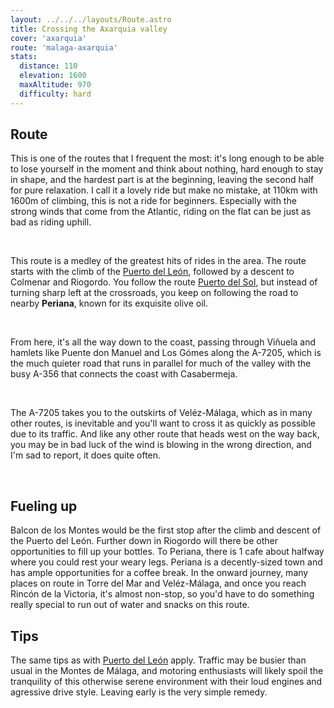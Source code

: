 ```yaml
---
layout: ../../../layouts/Route.astro
title: Crossing the Axarquia valley
cover: 'axarquia'
route: 'malaga-axarquia'
stats:
  distance: 110
  elevation: 1600
  maxAltitude: 970
  difficulty: hard
---
```



## Route

This is one of the routes that I frequent the most: it's long enough to be able to lose yourself in the moment and think about nothing, hard enough to stay in shape, and the hardest part is at the beginning, leaving the second half for pure relaxation.
I call it a lovely ride but make no mistake, at 110km with 1600m of climbing, this is not a ride for beginners. Especially with the strong winds that come from the Atlantic, riding on the flat can be just as bad as riding uphill.

&nbsp;

This route is a medley of the greatest hits of rides in the area. The route starts with the climb of the [Puerto del León](/destinations/malaga/puertoleon), followed by a descent to Colmenar and Riogordo.
You follow the route [Puerto del Sol](/destinations/malaga/puertodelsol), but instead of turning sharp left at the crossroads, you keep on following the road to nearby **Periana**, known for its exquisite olive oil.

&nbsp;

From here, it's all the way down to the coast, passing through Viñuela and hamlets like Puente don Manuel and Los Gómes along the A-7205, 
which is the much quieter road that runs in parallel for much of the valley with the busy A-356 that connects the coast with Casabermeja.

&nbsp;

The A-7205 takes you to the outskirts of Veléz-Málaga, which as in many other routes, is inevitable and you'll want to cross it as quickly as possible due to its traffic.
And like any other route that heads west on the way back, you may be in bad luck of the wind is blowing in the wrong direction, and I'm sad to report, it does quite often.

&nbsp;

## Fueling up

Balcon de los Montes would be the first stop after the climb and descent of the Puerto del León. Further down in Riogordo will there be other opportunities to fill up your bottles.
To Periana, there is 1 cafe about halfway where you could rest your weary legs. Periana is a decently-sized town and has ample opportunities for a coffee break.
In the onward journey, many places on route in Torre del Mar and Veléz-Málaga, and once you reach Rincón de la Victoria, it's almost non-stop, so you'd have to do something really special to run out of water and snacks on this route.

## Tips

The same tips as with [Puerto del León](/destinations/malaga/puertoleon) apply. 
Traffic may be busier than usual in the Montes de Málaga, and motoring enthusiasts will likely spoil the tranquility of this otherwise serene environment with their loud engines and agressive drive style.
Leaving early is the very simple remedy.